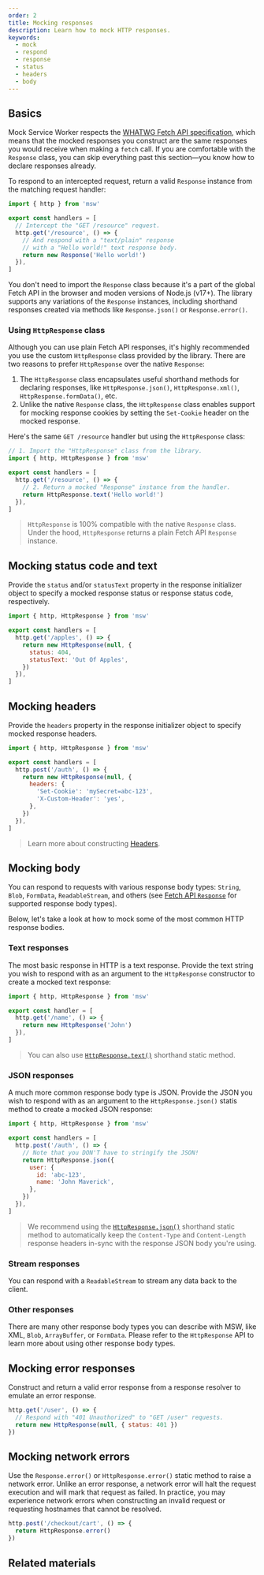 ```yaml
---
order: 2
title: Mocking responses
description: Learn how to mock HTTP responses.
keywords:
  - mock
  - respond
  - response
  - status
  - headers
  - body
---
```


## Basics

Mock Service Worker respects the [WHATWG Fetch API specification](https://fetch.spec.whatwg.org/), which means that the mocked responses you construct are the same responses you would receive when making a `fetch` call. If you are comfortable with the `Response` class, you can skip everything past this section—you know how to declare responses already.

To respond to an intercepted request, return a valid `Response` instance from the matching request handler:

```js {8}
import { http } from 'msw'

export const handlers = [
  // Intercept the "GET /resource" request.
  http.get('/resource', () => {
    // And respond with a "text/plain" response
    // with a "Hello world!" text response body.
    return new Response('Hello world!')
  }),
]
```

You don't need to import the `Response` class because it's a part of the global Fetch API in the browser and moden versions of Node.js (v17+). The library supports any variations of the `Response` instances, including shorthand responses created via methods like `Response.json()` or `Response.error()`.

### Using `HttpResponse` class

Although you can use plain Fetch API responses, it's highly recommended you use the custom `HttpResponse` class provided by the library. There are two reasons to prefer `HttpResponse` over the native `Response`:

1. The `HttpResponse` class encapsulates useful shorthand methods for declaring responses, like `HttpResponse.json()`, `HttpResponse.xml()`, `HttpResponse.formData()`, etc.
1. Unlike the native `Response` class, the `HttpResponse` class enables support for mocking response cookies by setting the `Set-Cookie` header on the mocked response.

Here's the same `GET /resource` handler but using the `HttpResponse` class:

```js {7}
// 1. Import the "HttpResponse" class from the library.
import { http, HttpResponse } from 'msw'

export const handlers = [
  http.get('/resource', () => {
    // 2. Return a mocked "Response" instance from the handler.
    return HttpResponse.text('Hello world!')
  }),
]
```

> `HttpResponse` is 100% compatible with the native `Response` class. Under the hood, `HttpResponse` returns a plain Fetch API `Response` instance.

## Mocking status code and text

Provide the `status` and/or `statusText` property in the response initializer object to specify a mocked response status or response status code, respectively.

```js {6-7}
import { http, HttpResponse } from 'msw'

export const handlers = [
  http.get('/apples', () => {
    return new HttpResponse(null, {
      status: 404,
      statusText: 'Out Of Apples',
    })
  }),
]
```

## Mocking headers

Provide the `headers` property in the response initializer object to specify mocked response headers.

```js {6-9}
import { http, HttpResponse } from 'msw'

export const handlers = [
  http.post('/auth', () => {
    return new HttpResponse(null, {
      headers: {
        'Set-Cookie': 'mySecret=abc-123',
        'X-Custom-Header': 'yes',
      },
    })
  }),
]
```

> Learn more about constructing [Headers](https://developer.mozilla.org/en-US/docs/Web/API/Headers).

## Mocking body

You can respond to requests with various response body types: `String`, `Blob`, `FormData`, `ReadableStream`, and others (see [Fetch API `Response`](https://developer.mozilla.org/en-US/docs/Web/API/Response) for supported response body types).

Below, let's take a look at how to mock some of the most common HTTP response bodies.

### Text responses

The most basic response in HTTP is a text response. Provide the text string you wish to respond with as an argument to the `HttpResponse` constructor to create a mocked text response:

```js {5}
import { http, HttpResponse } from 'msw'

export const handler = [
  http.get('/name', () => {
    return new HttpResponse('John')
  }),
]
```

> You can also use [`HttpResponse.text()`](/docs/api/http-response#httpresponsetextbody-init) shorthand static method.

### JSON responses

A much more common response body type is JSON. Provide the JSON you wish to respond with as an argument to the `HttpResponse.json()` statis method to create a mocked JSON response:

```js /HttpResponse.json/ {7-10}
import { http, HttpResponse } from 'msw'

export const handlers = [
  http.post('/auth', () => {
    // Note that you DON'T have to stringify the JSON!
    return HttpResponse.json({
      user: {
        id: 'abc-123',
        name: 'John Maverick',
      },
    })
  }),
]
```

> We recommend using the [`HttpResponse.json()`](/docs/api/http-response#httpresponsejsonbody-init) shorthand static method to automatically keep the `Content-Type` and `Content-Length` response headers in-sync with the response JSON body you're using.

### Stream responses

You can respond with a `ReadableStream` to stream any data back to the client.


<PageCard
  icon={CubeTransparentIcon}
  url="/docs/recipes/streaming"
  title="Streaming"
  description="Respond with a `ReadableStream`."
/>

### Other responses

There are many other response body types you can describe with MSW, like XML, `Blob`, `ArrayBuffer`, or `FormData`. Please refer to the `HttpResponse` API to learn more about using other response body types.


<PageCard
  icon={CubeTransparentIcon}
  url="/docs/api/http-response"
  title="HttpResponse"
  description="API reference for the `HttpResponse` class."
/>

## Mocking error responses

Construct and return a valid error response from a response resolver to emulate an error response.

```js /status: 401/
http.get('/user', () => {
  // Respond with "401 Unauthorized" to "GET /user" requests.
  return new HttpResponse(null, { status: 401 })
})
```

## Mocking network errors

Use the `Response.error()` or `HttpResponse.error()` static method to raise a network error. Unlike an error response, a network error will halt the request execution and will mark that request as failed. In practice, you may experience network errors when constructing an invalid request or requesting hostnames that cannot be resolved.

```js {2}
http.post('/checkout/cart', () => {
  return HttpResponse.error()
})
```

## Related materials

<div className="md:grid md:grid-cols-2 md:gap-x-5">
  <PageCard
    icon={CubeTransparentIcon}
    url="https://developer.mozilla.org/en-US/docs/Web/API/Response"
    title="Response"
    description="Fetch API `Response` class."
  />
  <PageCard
    icon={CubeTransparentIcon}
    url="/docs/api/http-response"
    title="HttpResponse"
    description="API reference for the `HttpResponse` class."
  />
</div>
